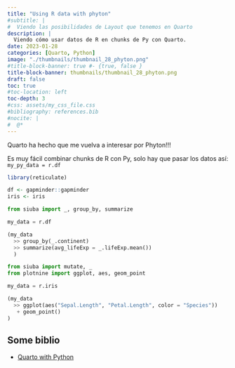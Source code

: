 ```yaml
---
title: "Using R data with phyton"
#subtitle: | 
#  Viendo las posibilidades de Layout que tenemos en Quarto
description: |
  Viendo cómo usar datos de R en chunks de Py con Quarto.
date: 2023-01-28
categories: [Quarto, Python]
image: "./thumbnails/thumbnail_28_phyton.png"
#title-block-banner: true #- {true, false }
title-block-banner: thumbnails/thumbnail_28_phyton.png
draft: false
toc: true
#toc-location: left
toc-depth: 3
#css: assets/my_css_file.css
#bibliography: references.bib
#nocite: |
#  @*
---
```


Quarto ha hecho que me vuelva a interesar por Phyton!!!

Es muy fácil combinar chunks de R con Py, solo hay que pasar los datos así: `my_py_data = r.df`

```r
library(reticulate)
```



```r
df <- gapminder::gapminder
iris <- iris
```


```python
from siuba import _, group_by, summarize

my_data = r.df

(my_data
  >> group_by(_.continent)
  >> summarize(avg_lifeExp = _.lifeExp.mean())
  )

```


```python
from siuba import mutate, _
from plotnine import ggplot, aes, geom_point

my_data = r.iris

(my_data
  >> ggplot(aes("Sepal.Length", "Petal.Length", color = "Species"))
   + geom_point()
)
```

## Some biblio

- [Quarto with Python](https://www.meyerperin.com/using-quarto/)

